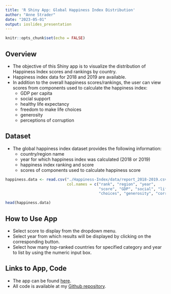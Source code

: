```yaml
---
title: 'R Shiny App: Global Happiness Index Distribution'
author: "Anne Strader"
date: "2023-05-01"
output: ioslides_presentation
---
```


<style>
pre {
  font-size: 14px;
}
</style>

```r
knitr::opts_chunk$set(echo = FALSE)
```

## Overview

- The objective of this Shiny app is to visualize the distribution of Happiness Index scores and rankings by country.
- Happiness index data for 2018 and 2019 are available.
- In addition to the overall happiness scores/rankings, the user can view scores from components used to calculate the happiness index:
    - GDP per capita
    - social support
    - healthy life expectancy
    - freedom to make life choices
    - generosity
    - perceptions of corruption

## Dataset

- The global happiness index dataset provides the following information:
    - country/region name
    - year for which happiness index was calculated (2018 or 2019)
    - happiness index ranking and score
    - scores of components used to calculate happiness score
    
```r
happiness.data <- read.csv("./Happiness-Index/data/report_2018-2019.csv", 
                           col.names = c("rank", "region", "year", 
                                         "score", "GDP", "social", "life", 
                                         "choices", "generosity", "corruption"))
```
    
```r
head(happiness.data)
```

## How to Use App

- Select score to display from the dropdown menu.
- Select year from which results will be displayed by clicking on the corresponding button.
- Select how many top-ranked countries for specified category and year to list by using the numeric input box.

## Links to App, Code

- The app can be found [here](https://anne-strader.shinyapps.io/Global-Happiness-Index/).
- All code is available at my [Github repository](https://github.com/seismostrader/Coursera-Developing-Data-Products-course-project).
